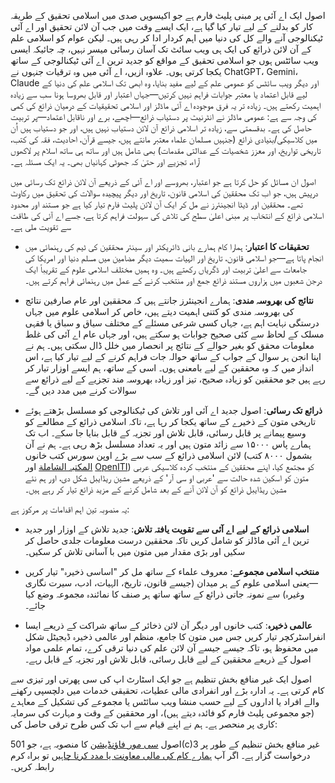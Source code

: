 اصول ایک اے آئی پر مبنی پلیٹ فارم ہے جو اکیسویں صدی میں اسلامی تحقیق کے طریقہ کار کو بدلنے کے لیے تیار کیا گیا ہے، ایک ایسے وقت میں جب آن لائن تحقیق اور اے آئی ٹیکنالوجی آنے والے کل کی دنیا میں اہم کردار ادا کر رہی ہیں۔ لیکن عوام کو اسلامی علم کے آن لائن ذرائع کی ایک ہی ویب سائٹ تک آسان رسائی میسر نہیں، چہ جائیکہ ایسی ویب سائٹس ہوں جو اسلامی تحقیق کے مواقع کو جدید ترین اے آئی ٹیکنالوجی کے ساتھ یکجا کرتی ہوں۔ علاوہ ازیں، اے آئی میں وہ ترقیات جنہوں نے ChatGPT، Gemini، Claude اور دیگر ویب سائٹس کو عمومی علم کے لیے مفید بنایا، وہ ابھی تک اسلامی علم کی دنیا کے لیے قابل اعتماد یا معتبر جوابات فراہم نہیں کرتیں—جہاں اعتبار اور قابل بھروسا ہونا سب سے زیادہ اہمیت رکھتے ہیں۔ زیادہ تر یہ فرق موجودہ اے آئی ماڈلز اور اسلامی تحقیقیات کے درمیان ذرائع کی کمی کی وجہ سے ہے: عمومی ماڈلز نے انٹرنیٹ پر دستیاب ذرائع—اچھے، برے اور ناقابل اعتماد—پر تربیت حاصل کی ہے۔ بدقسمتی سے، زیادہ تر اسلامی ذرائع آن لائن دستیاب نہیں ہیں، اور جو دستیاب ہیں اُن میں کلاسیکی/بنیادی ذرائع (جنہیں مسلمان علماء معتبر مانتے ہیں، جیسے قرآن، احادیث، فقہ کی کتب، تاریخی تواریخ، اور معزز شخصیات کے عدالتی مقدمات) بھی شامل ہیں اور ساتھ ہی ساتھ اسلام پر لاکھوں آراء، تجزیے اور حتیٰ کہ جھوٹی کہانیاں بھی۔ یہ ایک مسئلہ ہے۔

اصول ان مسائل کو حل کرتا ہے جو اعتبار، بھروسے اور اے آئی کے ذریعے آن لائن ذرائع تک رسائی میں درپیش ہیں، جو اب تک محققین کی اسلامی قانون، تاریخ اور دیگر پیچیدہ سوالات کی تحقیق میں رکاوٹ تھے۔ محققین اور ڈیٹا انجینئرز نے مل کر ایک آن لائن پلیٹ فارم تیار کیا ہے جو مستند اور محدود اسلامی ذرائع کے انتخاب پر مبنی اعلیٰ سطح کی تلاش کی سہولت فراہم کرتا ہے، جسے اے آئی کی طاقت سے تقویت ملی ہے۔

- **تحقیقات کا اعتبار**: ہمارا کام ہمارے بانی ڈائریکٹر اور سینئر محققین کی ٹیم کی رہنمائی میں انجام پاتا ہے—جو اسلامی قانون، تاریخ اور الہیات سمیت دیگر مضامین میں مسلم دنیا اور امریکا کی جامعات سے اعلیٰ تربیت اور ڈگریاں رکھتے ہیں۔ وہ ہمیں مختلف اسلامی علوم کے تقریباً ایک درجن شعبوں میں ہزاروں مستند ذرائع جمع اور منتخب کرنے کے عمل میں رہنمائی فراہم کرتے ہیں۔

- **نتائج کی بھروسہ مندی**: ہمارے انجینئرز جانتے ہیں کہ محققین اور عام صارفین نتائج کی بھروسہ مندی کو کتنی اہمیت دیتے ہیں، خاص کر اسلامی علوم میں جہاں درستگی نہایت اہم ہے، جہاں کسی شرعی مسئلے کے مختلف سیاق و سباق یا فقہی مسلک کے لحاظ سے کئی صحیح جوابات ہو سکتے ہیں، اور جہاں عام اے آئی کی غلط معلومات محقق کو بغیر حوالے کے نتائج پر انحصار میں خلل ڈال سکتی ہیں۔ ہم نے اپنا انجن ہر سوال کے جواب کے ساتھ حوالہ جات فراہم کرنے کے لیے تیار کیا ہے، اس انداز میں کہ وہ محققین کے لیے بامعنی ہوں۔ اسی کے ساتھ، ہم ایسے اوزار تیار کر رہے ہیں جو محققین کو زیادہ صحیح، تیز اور زیادہ بھروسہ مند تجزیے کے لیے ذرائع سے سوالات کرنے میں مدد دیں گے۔

- **ذرائع تک رسائی**: اصول جدید اے آئی اور تلاش کی ٹیکنالوجی کو مسلسل بڑھتے ہوئے تاریخی متون کے ذخیرے کے ساتھ یکجا کر رہا ہے، تاکہ اسلامی ذرائع کے مطالعے کو وسیع پیمانے پر قابل رسائی، قابل تلاش اور تجزیہ کے قابل بنایا جا سکے۔ اب تک ہمارے پاس ۱۵۰۰۰ سے زائد متون ہیں اور یہ تعداد مسلسل بڑھ رہی ہے۔ ہم نے آن لائن اسلامی ذرائع کے سب سے بڑے اوپن سورس کتب خانوں (بشمول ۸۰۰۰ کتب [المکتبہ الشاملة](https://shamela.ws/) اور [OpenITI](https://openiti.org/)) کو مجتمع کیا، اپنے محققین کے منتخب کردہ کلاسیکی عربی متون کو اسکین شدہ حالت سے 'عربی او سی آر' کے ذریعے مشین ریڈایبل شکل دی، اور ہم نئے مشین ریڈایبل ذرائع کو آن لائن آنے کے بعد شامل کرنے کے مزید ذرائع تیار کر رہے ہیں۔

یہ منصوبہ تین اہم اقدامات پر مرکوز ہے:

- **اسلامی ذرائع کے لیے اے آئی سے تقویت یافتہ تلاش**: جدید تلاش کے اوزار اور جدید ترین اے آئی ماڈلز کو شامل کریں تاکہ محققین درست معلومات جلدی حاصل کر سکیں اور بڑی مقدار میں متون میں با آسانی تلاش کر سکیں۔

- **منتخب اسلامی مجموعے**: معروف علماء کے ساتھ مل کر "اساسی ذخیرہ" تیار کریں—یعنی اسلامی علوم کے ہر میدان (جیسے قانون، تاریخ، الہیات، ادب، سیرت نگاری وغیرہ) سے نمونہ جاتی ذرائع کے ساتھ ساتھ ہر صنف کا نمائندہ مجموعہ وضع کیا جائے۔

- **عالمی ذخیرہ**: کتب خانوں اور دیگر آن لائن ذخائر کے ساتھ شراکت کے ذریعے ایسا انفراسٹرکچر تیار کریں جس میں متون کا جامع، منظم اور عالمی ذخیرہ ڈیجیٹل شکل میں محفوظ ہو، تاکہ جیسے جیسے آن لائن علم کی دنیا ترقی کرے، تمام علمی مواد اصول کے ذریعے محققین کے لیے قابل رسائی، قابل تلاش اور تجزیہ کے قابل رہے۔

اصول ایک غیر منافع بخش تنظیم ہے جو ایک اسٹارٹ اپ کی سی پھرتی اور تیزی سے کام کرتی ہے۔ یہ ادارہ بڑے اور انفرادی مالی عطیات، تحقیقی خدمات میں دلچسپی رکھنے والے افراد یا اداروں کے لیے حسب منشا ویب سائٹس یا مجموعے کی تشکیل کے معاہدے (جو مجموعی پلیٹ فارم کو فائدہ دیتے ہیں)، اور محققین کے وقت و مہارت کی سرمایہ کاری پر منحصر ہے۔ ہم نے اپنے قیام سے اب تک کس طرح ترقی حاصل کی:

اصول [سی مور فاؤنڈیشن](https://digitalseem.org) کا منصوبہ ہے، جو 501(c)3 غیر منافع بخش تنظیم کے طور پر درخواست گزار ہے۔ اگر آپ [ہمارے کام کی مالی معاونت یا مدد کرنا چاہیں](/donate) تو براہ کرم رابطہ کریں۔
